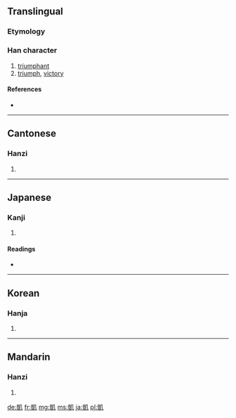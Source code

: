 {{also|凯}}
==Translingual==

===Etymology===
{{Han compound|豈|几}}

===Han character===
{{Han char|rn=16|rad=几|as=10|sn=12|four=2711<sub>0</sub>|canj=山廿竹弓 (UTHN)}}

# [[triumphant]]
# [[triumph]], [[victory]]

====References====
* {{Han ref|kx=0134.310|dkj=01790|dj=0300.170|hdz=10278.130|uh=51F1|ud=20977|bh=B3CD|bd=46029}}

----

==Cantonese==

===Hanzi===
{{yue-hanzi|jyut=|y=hoi2|sim=凯}}

# {{defn|Cantonese}}

----

==Japanese==

===Kanji===
{{ja-kanji|grade=|rs=几10}}

# {{defn|Japanese}}

====Readings====
* {{ja-readings|on=[[がい]] (gai), [[かい]] (kai)|kun=[[かちどき]] (kachidoki), [[やわらぐ]] (yawaragu)}}

----

==Korean==

===Hanja===
{{ko-hanja|hangeul=개|rv=gae|mr=kae}}

# {{defn|Korean}}

----

==Mandarin==

===Hanzi===
{{cmn-hanzi|sim=凯|pin=[[kǎi]] ([[kai3]])|wg=k'ai<sup>3</sup>}}

# {{defn|Mandarin}}

[[de:凱]]
[[fr:凱]]
[[mg:凱]]
[[ms:凱]]
[[ja:凱]]
[[pl:凱]]